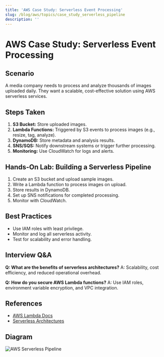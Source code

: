 ```yaml
---
title: 'AWS Case Study: Serverless Event Processing'
slug: /blog/aws/topics/case_study_serverless_pipeline
description: ''
---
```

# AWS Case Study: Serverless Event Processing

## Scenario
A media company needs to process and analyze thousands of images uploaded daily. They want a scalable, cost-effective solution using AWS serverless services.

## Steps Taken
1. **S3 Bucket:** Store uploaded images.
2. **Lambda Functions:** Triggered by S3 events to process images (e.g., resize, tag, analyze).
3. **DynamoDB:** Store metadata and analysis results.
4. **SNS/SQS:** Notify downstream systems or trigger further processing.
5. **Monitoring:** Use CloudWatch for logs and alerts.

## Hands-On Lab: Building a Serverless Pipeline
1. Create an S3 bucket and upload sample images.
2. Write a Lambda function to process images on upload.
3. Store results in DynamoDB.
4. Set up SNS notifications for completed processing.
5. Monitor with CloudWatch.

## Best Practices
- Use IAM roles with least privilege.
- Monitor and log all serverless activity.
- Test for scalability and error handling.

## Interview Q&A
**Q: What are the benefits of serverless architectures?**
A: Scalability, cost efficiency, and reduced operational overhead.

**Q: How do you secure AWS Lambda functions?**
A: Use IAM roles, environment variable encryption, and VPC integration.

## References
- [AWS Lambda Docs](https://docs.aws.amazon.com/lambda/)
- [Serverless Architectures](https://aws.amazon.com/serverless/)

## Diagram
![AWS Serverless Pipeline](https://docs.aws.amazon.com/lambda/latest/dg/images/lambda-architecture.png)

